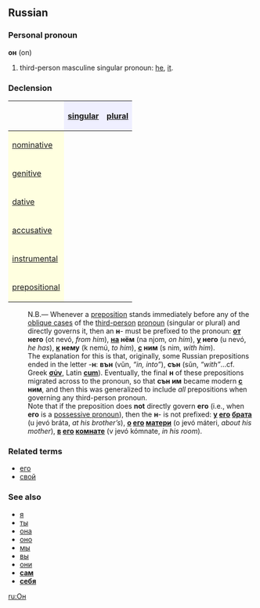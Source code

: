==Russian==
===Personal pronoun===
'''он''' (on)

# third-person masculine singular pronoun: [[he]], [[it]].

===Declension===
{| border="1" cellpadding="4" cellspacing="0"
!
! style="background-color: #EFEFFF" align="center"|[[singular]]
! style="background-color: #EFEFFF" align="center"|[[plural]]
|-
! style="background-color: #FFFFE0" align="left"|[[nominative case|nominative]]
| align="center"|{{Unicode|он}}
| align="center"|{{Unicode|они́}}
|-
! style="background-color: #FFFFE0" align="left"|[[genitive case|genitive]]
| align="center"|{{Unicode|его́}}
| align="center"|{{Unicode|их}}
|-
! style="background-color: #FFFFE0" align="left"|[[dative case|dative]]
| align="center"|{{Unicode|ему́}}
| align="center"|{{Unicode|им}}
|-
! style="background-color: #FFFFE0" align="left"|[[accusative case|accusative]]
| align="center"|{{Unicode|его́}}
| align="center"|{{Unicode|их}}
|-
! style="background-color: #FFFFE0" align="left"|[[instrumental case|instrumental]]
| align="center"|{{Unicode|им}}
| align="center"|{{Unicode|и́ми}}
|-
! style="background-color: #FFFFE0" align="left"|[[prepositional case|prepositional]]
| align="center"|{{Unicode|о нём}}
| align="center"|{{Unicode|о ни́х}}
|}


:N.B.— Whenever a [[preposition]] stands immediately before any of the [[oblique case]]s of the [[third-person]] [[pronoun]] (singular or plural) and directly governs it, then an '''н'''- must be prefixed to the pronoun: '''[[от]] него''' (ot nevó, ''from him''), '''[[на]] нём''' (na njom, ''on him''), '''[[у]] него''' (u nevó, ''he has''), '''[[к]] нему''' (k nemú, ''to him''), '''[[с]] ним''' (s nim, ''with him'').
:The explanation for this is that, originally, some Russian prepositions ended in the letter -'''н''': '''вън''' (vŭn, ''“in, into”''), '''сън''' (sŭn, ''“with”''...cf. Greek '''[[σύν]]''', Latin '''[[cum]]'''). Eventually, the final '''н''' of these prepositions migrated across to the pronoun, so that '''сън им''' became modern '''[[с]] ним''', and then this was generalized to include ''all'' prepositions when governing any third-person pronoun.
:Note that if the preposition does '''not''' directly govern '''его''' (i.e., when '''его''' is a [[possessive pronoun]]), then the '''н'''- is not prefixed: '''[[у]] [[его]] [[брат|брата]]''' (u jevó bráta, ''at his brother’s''), '''[[о]] [[его]] [[мать|матери]]''' (o jevó máteri, ''about his mother''), '''[[в]] [[его]] [[комната|комнате]]''' (v jevó kómnate, ''in his room'').

===Related terms===
*[[его]]
*[[свой]]

===See also===
*[[я]]
*[[ты]]
*[[она]]
*[[оно]]
*[[мы]]
*[[вы]]
*[[они]]
*'''[[сам]]'''
*'''[[себя]]'''

[[ru:Он]]